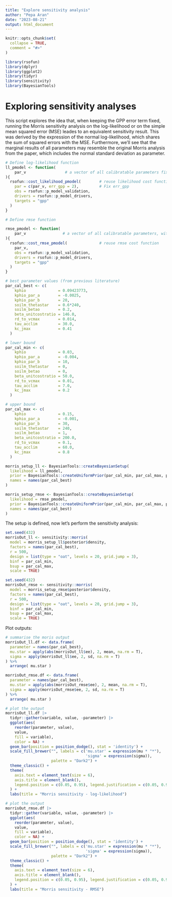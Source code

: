```yaml
---
title: "Explore sensitivity analysis"
author: "Pepa Aran"
date: "2023-08-21"
output: html_document
---
```


```r
knitr::opts_chunk$set(
  collapse = TRUE,
  comment = "#>"
)

library(rsofun)
library(dplyr)
library(ggplot2)
library(tidyr)
library(sensitivity)
library(BayesianTools)
```

# Exploring sensitivity analyses

This script explores the idea that, when keeping the GPP error term fixed, running the Morris sensitivity analysis on the log-likelihood or on the simple mean squared error (MSE) leades to an equivalent sensitivity result. This was derived by the expression of the normal log-likelihood, which shares the sum of squared errors with the MSE. Furthermore, we'll see that the marginal results of all parameters may resemble the original Morris analysis from the paper, which includes the normal standard deviation as parameter.

```r
# Define log-likelihood function
ll_pmodel <- function(
    par_v                 # a vector of all calibratable parameters fixing errors
){
  rsofun::cost_likelihood_pmodel(        # reuse likelihood cost function
    par = c(par_v, err_gpp = 2),         # Fix err_gpp
    obs = rsofun::p_model_validation,    
    drivers = rsofun::p_model_drivers,
    targets = "gpp"
  )
}

# Define rmse function

rmse_pmodel <- function(
    par_v                # a vector of all calibratable parameters, without errors
){
  rsofun::cost_rmse_pmodel(              # reuse rmse cost function
    par_v,
    obs = rsofun::p_model_validation,
    drivers = rsofun::p_model_drivers,
    targets = "gpp"
  )
}
```

```r
# best parameter values (from previous literature)
par_cal_best <- c(
    kphio              = 0.09423773,
    kphio_par_a        = -0.0025,
    kphio_par_b        = 20,
    soilm_thetastar    = 0.6*240,
    soilm_betao        = 0.2,
    beta_unitcostratio = 146.0,
    rd_to_vcmax        = 0.014,
    tau_acclim         = 30.0,
    kc_jmax            = 0.41
  )

# lower bound
par_cal_min <- c(
    kphio              = 0.03,
    kphio_par_a        = -0.004,
    kphio_par_b        = 10,
    soilm_thetastar    = 0,
    soilm_betao        = 0,
    beta_unitcostratio = 50.0,
    rd_to_vcmax        = 0.01,
    tau_acclim         = 7.0,
    kc_jmax            = 0.2
  )

# upper bound
par_cal_max <- c(
    kphio              = 0.15,
    kphio_par_a        = -0.001,
    kphio_par_b        = 30,
    soilm_thetastar    = 240,
    soilm_betao        = 1,
    beta_unitcostratio = 200.0,
    rd_to_vcmax        = 0.1,
    tau_acclim         = 60.0,
    kc_jmax            = 0.8
  )
```

```r
morris_setup_ll <- BayesianTools::createBayesianSetup(
  likelihood = ll_pmodel,
  prior = BayesianTools::createUniformPrior(par_cal_min, par_cal_max, par_cal_best),
  names = names(par_cal_best)
)

morris_setup_rmse <- BayesianTools::createBayesianSetup(
  likelihood = rmse_pmodel,
  prior = BayesianTools::createUniformPrior(par_cal_min, par_cal_max, par_cal_best),
  names = names(par_cal_best)
)
```

The setup is defined, now let's perform the sensitivity analysis:
```r
set.seed(432)
morrisOut_ll <- sensitivity::morris(
  model = morris_setup_ll$posterior$density,
  factors = names(par_cal_best), 
  r = 500, 
  design = list(type = "oat", levels = 20, grid.jump = 3), 
  binf = par_cal_min, 
  bsup = par_cal_max, 
  scale = TRUE)
```

```r
set.seed(432)
morrisOut_rmse <- sensitivity::morris(
  model = morris_setup_rmse$posterior$density,
  factors = names(par_cal_best), 
  r = 500, 
  design = list(type = "oat", levels = 20, grid.jump = 3), 
  binf = par_cal_min, 
  bsup = par_cal_max, 
  scale = TRUE)
```

Plot outputs:
```r
# summarise the moris output
morrisOut_ll.df <- data.frame(
  parameter = names(par_cal_best),
  mu.star = apply(abs(morrisOut_ll$ee), 2, mean, na.rm = T),
  sigma = apply(morrisOut_ll$ee, 2, sd, na.rm = T)
) %>%
  arrange( mu.star )

morrisOut_rmse.df <- data.frame(
  parameter = names(par_cal_best),
  mu.star = apply(abs(morrisOut_rmse$ee), 2, mean, na.rm = T),
  sigma = apply(morrisOut_rmse$ee, 2, sd, na.rm = T)
) %>%
  arrange( mu.star )

# plot the output
morrisOut_ll.df |>
  tidyr::gather(variable, value, -parameter) |>
  ggplot(aes(
    reorder(parameter, value),
    value, 
    fill = variable),
    color = NA) +
  geom_bar(position = position_dodge(), stat = 'identity') +
  scale_fill_brewer("", labels = c('mu.star' = expression(mu * "*"),
                                   'sigma' = expression(sigma)),
                    palette = "Dark2") +
  theme_classic() +
  theme(
    axis.text = element_text(size = 6),
    axis.title = element_blank(),
    legend.position = c(0.05, 0.95), legend.justification = c(0.05, 0.95)
  ) +
  labs(title = "Morris sensitivity - log-likelihood")

# plot the output
morrisOut_rmse.df |>
  tidyr::gather(variable, value, -parameter) |>
  ggplot(aes(
    reorder(parameter, value),
    value, 
    fill = variable),
    color = NA) +
  geom_bar(position = position_dodge(), stat = 'identity') +
  scale_fill_brewer("", labels = c('mu.star' = expression(mu * "*"),
                                   'sigma' = expression(sigma)),
                    palette = "Dark2") +
  theme_classic() +
  theme(
    axis.text = element_text(size = 6),
    axis.title = element_blank(),
    legend.position = c(0.05, 0.95), legend.justification = c(0.05, 0.95)
  ) +
  labs(title = "Morris sensitivity - RMSE")
```


